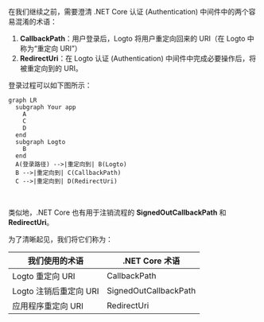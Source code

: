 
在我们继续之前，需要澄清 .NET Core 认证 (Authentication) 中间件中的两个容易混淆的术语：

1. **CallbackPath**：用户登录后，Logto 将用户重定向回来的 URI（在 Logto 中称为“重定向 URI”）
2. **RedirectUri**：在 Logto 认证 (Authentication) 中间件中完成必要操作后，将被重定向到的 URI。

登录过程可以如下图所示：

```mermaid
graph LR
  subgraph Your app
    A
    C
    D
  end
  subgraph Logto
    B
  end
  A(登录路径) -->|重定向到| B(Logto)
  B -->|重定向到| C(CallbackPath)
  C -->|重定向到| D(RedirectUri)
```

<br />

类似地，.NET Core 也有用于注销流程的 **SignedOutCallbackPath** 和 **RedirectUri**。

为了清晰起见，我们将它们称为：

| 我们使用的术语         | .NET Core 术语        |
| ---------------------- | --------------------- |
| Logto 重定向 URI       | CallbackPath          |
| Logto 注销后重定向 URI | SignedOutCallbackPath |
| 应用程序重定向 URI     | RedirectUri           |

<RegardingRedirectBasedSignIn />
